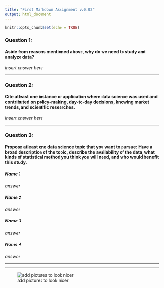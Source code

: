 ```yaml
---
title: "First Markdown Assignment v.0.02"
output: html_document
---
```


```r
knitr::opts_chunk$set(echo = TRUE)
```

### **Question 1:**
#### Aside from reasons mentioned above, why do we need to study and analyze data?
*insert answer here*

---

### **Question 2:**
#### Cite atleast one instance or application where data science was used and contributed on policy-making, day-to-day decisions, knowing market trends, and scientific researches.
*insert answer here*

---

### **Question 3:**
#### Propose atleast one data science topic that you want to pursue: Have a broad description of the topic, describe the availability of the data, what kinds of statistical method you think you will need, and who would benefit this study.


##### Name 1

*answer*


##### Name 2

*answer*


##### Name 3

*answer*


##### Name 4

*answer*

---

---

![add pictures to look nicer](D:/Sun Phil/Magikarp.png)

